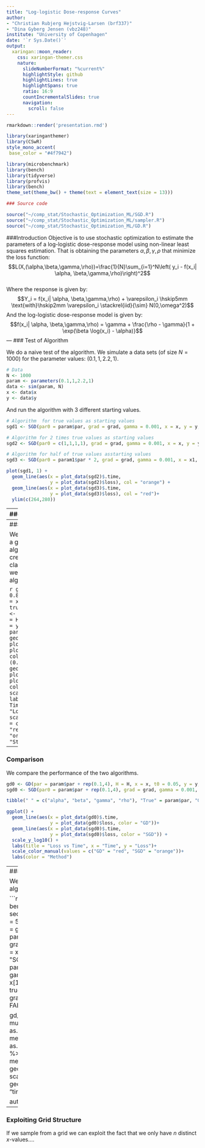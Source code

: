 ```yaml
---
title: "Log-logistic Dose-response Curves"
author: 
- "Christian Rubjerg Hejstvig-Larsen (brf337)"
- "Dina Gyberg Jensen (vbz248)"
institute: "University of Copenhagen"
date: '`r Sys.Date()`'
output:
  xaringan::moon_reader:
    css: xaringan-themer.css
    nature:
      slideNumberFormat: "%current%"
      highlightStyle: github
      highlightLines: true
      highlightSpans: true
      ratio: 16:9
      countIncrementalSlides: true
      navigation:
        scroll: false
---
```

<style type="text/css">
.remark-slide-content {
    font-size: 18px;
        padding: 1em 4em 1em 4em;
    }
.remark-slide-content > h1 {
  font-size: 40px;
}
.remark-slide-scaler {
    overflow-y: auto;
    overflow-x: auto;
}
</style>
```r
rmarkdown::render('presentation.rmd')
```

```r
library(xaringanthemer)
library(CSwR)
style_mono_accent(
 base_color = "#4f7942")
```

```r
library(microbenchmark)
library(bench)
library(tidyverse)
library(profvis)
library(bench)
theme_set(theme_bw() + theme(text = element_text(size = 13)))
```

```r
### Source code

source("~/comp_stat/Stochastic_Optimization_ML/SGD.R")
source("~/comp_stat/Stochastic_Optimization_ML/sampler.R")
source("~/comp_stat/Stochastic_Optimization_ML/GD.R")
```

###Introduction
Objective is to use stochastic optimization to estimate the parameters of a log-logistic dose-response model using non-linear least squares estimation. That is obtaining the parameters $\alpha, \beta, \gamma, \rho$ that minimize the loss function:
$$L(X,(\alpha,\beta,\gamma,\rho))=\frac{1}{N}\sum_{i=1}^N\left( y_i - f(x_i| \alpha, \beta,\gamma,\rho)\right)^2$$
<br>
Where the response is given by:
$$Y_i = f(x_i| \alpha, \beta,\gamma,\rho) + \varepsilon_i \hskip5mm \text{with}\hskip2mm \varepsilon_i \stackrel{iid}{\sim} N(0,\omega^2)$$
And the log-logistic dose-response model is given by:
$$f(x_i| \alpha, \beta,\gamma,\rho) = \gamma + \frac{\rho - \gamma}{1 + \exp(\beta \log(x_i) - \alpha)}$$
---
### Test of Algorithm 

We do a naive test of the algorithm. We simulate a data sets (of size $N=1000$) for the  parameter values: $(0.1,1,2.2,1)$. 

```r
# Data
N <- 1000
param <- parameters(0.1,1,2.2,1)
data <- sim(param, N)
x <- data$x
y <- data$y
```

And run the algorithm with 3 different starting values. 

```r
# Algorithm  for true values as starting values
sgd1 <- SGD(par0 = param$par, grad = grad, gamma = 0.001, x = x, y = y, true_par = param$par, maxit = 300)

# Algorithm for 2 times true values as starting values
sgd2 <- SGD(par0 = c(1,1,1,1), grad = grad, gamma = 0.001, x = x, y = y, true_par = param$par, maxit = 300)

# Algorithm for half of true values asstarting values
sgd3 <- SGD(par0 = param1$par * 2, grad = grad, gamma = 0.001, x = x1, y = y1, true_par = param1$par, maxit = 300)
```

```r
plot(sgd1, 1) + 
  geom_line(aes(x = plot_data(sgd2)$.time, 
                y = plot_data(sgd2)$loss), col = "orange") + 
  geom_line(aes(x = plot_data(sgd3)$.time, 
                y = plot_data(sgd3)$loss), col = "red")+
  ylim(c(264,280))

```

---
### Decay Schedule

We implement a flexible three-parameter power law family of decay schedules

$$
\gamma_n = \frac{\gamma_0 K}{K + n^{a}}
$$

We try two different decay schedules, where we vary $a$ and $K$. For the first one we let $a = 1$, $K= 0.4$. For the second one $a = 0.7$, $K = 1$. A variations of this decay schedule is to specify a desired learning rate $\gamma_1$ which should be reached at iteration $n_1$. These specifications then determine the parameter $K$. We implement one decay schedule this way. 

```r
decay1 <- decay_scheduler(gamma0 = 1, a = 1, K = 0.4)
decay2 <- decay_scheduler(gamma0 = 1, a = 0.7, K = 1)
decay3 <- decay_scheduler(gamma0 = 1, a = 0.5, n1 = 150, gamma1 = 0.0002)


sgd_decay1 <- SGD(par0 = c(2,2,2,2), grad = grad, gamma = decay1, x = x, y = y,
                           true_par = param$par)

sgd_decay2 <- SGD(par0 = c(2,2,2,2), grad = grad, gamma = decay2, x = x, y = y,
                           true_par = param$par)


sgd_decay3 <- SGD(par0 = c(2,2,2,2), grad = grad, gamma = decay3, x = x, y = y,
                           true_par = param$par)

```

```r
ggplot() +
  geom_line(aes(x = plot_data(sgd_decay1)$.time, 
                y = plot_data(sgd_decay1)$loss, color = "a = 1, K = 0.4"))+
  geom_line(aes(x = plot_data(sgd_decay2)$.time, 
                y = plot_data(sgd_decay2)$loss, color = "a = 0.7, K = 1")) +
  geom_line(aes(x = plot_data(sgd_decay3)$.time, 
                y = plot_data(sgd_decay3)$loss, color = "a = 0.5, n1 = 150, gamma1 = 0.0002")) +
  scale_y_log10() +
  labs(title = "Loss vs Time", x = "Time", y = "Loss")+
  scale_color_manual(values = c("a = 1, K = 0.4" = "red", 
                                "a = 0.7, K = 1" = "orange", 
                                "a = 0.5, n1 = 150, gamma1 = 0.0002" = "black"))+
  labs(color = "Parameter values")

```

---
### Gradient Descent

We have also implemented a gradient descent algorithm. We have created an equivalent class for this algorithm as well. We check that the algorithm works:

```r
gd0 <- GD(par = c(0.1, 0.8, 2.7, 1.5), H = H, x = x, t0 = 0.05, y = y, true_par = param$par)
gd1 <- GD(par = c(1,1,1,1), H = H, x = x, t0 = 0.05, y = y, true_par = param$par)
gd0
ggplot() +
  geom_line(aes(x = plot_data(gd0)$.time, 
                y = plot_data(gd0)$loss, color = "(0.1,0.8,2.7,1.5)"))+
  geom_line(aes(x = plot_data(gd1)$.time, 
                y = plot_data(gd1)$loss, color = "(1,1,1,1)")) +
  scale_y_log10() +
  labs(title = "Loss vs Time", x = "Time", y = "Loss")+
  scale_color_manual(values = c("(0.1,0.8,2.7,1.5)" = "red", "(1,1,1,1)" = "orange"))+
  labs(color = "Starting values")
```

---
### Comparison

We compare the performance of the two algorithms. 

```r
gd0 <- GD(par = param$par + rep(0.1,4), H = H, x = x, t0 = 0.05, y = y, true_par = param$par)
sgd0 <- SGD(par0 = param$par + rep(0.1,4), grad = grad, gamma = 0.001, x = x, y = y, true_par = param$par, maxit = 100)
```

```r
tibble(" " = c("alpha", "beta", "gamma", "rho"), "True" = param$par, "GD" = gd0$est, "SGD" = sgd0$est)
```


```r
ggplot() +
  geom_line(aes(x = plot_data(gd0)$.time, 
                y = plot_data(gd0)$loss, color = "GD"))+
  geom_line(aes(x = plot_data(sgd0)$.time, 
                y = plot_data(sgd0)$loss, color = "SGD")) +
  scale_y_log10() +
  labs(title = "Loss vs Time", x = "Time", y = "Loss")+
  scale_color_manual(values = c("GD" = "red", "SGD" = "orange"))+
  labs(color = "Method")
```

---
### Comparison 2

We benchmark the two algorithms. 

```r
bench1 <- bench::press(
  k = seq(100,500, length.out = 5),
  {
    bench::mark(
      "GD" = grad_desc(par = param$par + rep(0.1,4), grad = grad_gd, H = H, x = x2[1:k], y = y2[1:k]),
      "SGD" = sgd(par = param$par + rep(0.1,4), gamma = 0.001, x = x[1:k], y = y[1:k],
                           true_par = param$par, grad = grad),
      check = FALSE)
    }
  )

gd_bench1 %>% 
  mutate(expr = as.character(expression), median = as.numeric(median)) %>% 
  ggplot(aes(k, median, color = expr)) + geom_point() + scale_y_log10() +
  geom_line() + labs(y = "time (ms)")

autoplot(gd_bench1)
```

---
### Exploiting Grid Structure 

If we sample from a grid we can exploit the fact that we only have $n$ distinct $x$-values....

```r

```